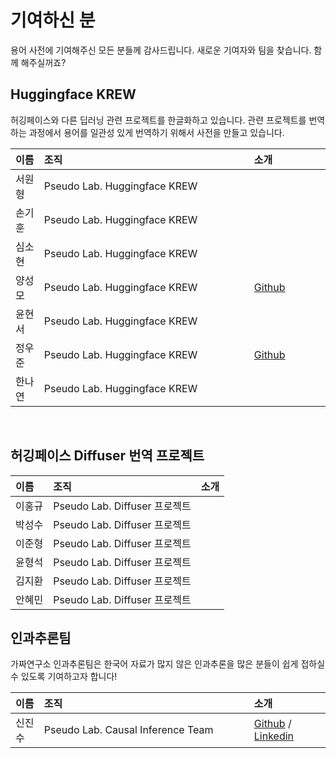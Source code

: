 # 기여하신 분 {.unnumbered}

용어 사전에 기여해주신 모든 분들께 감사드립니다. 새로운 기여자와 팀을 찾습니다. 함께 해주실꺼죠?



## Huggingface KREW

허깅페이스와 다른 딥러닝 관련 프로젝트를 한글화하고 있습니다. 관련 프로젝트를 번역하는 과정에서 용어를 일관성 있게 번역하기 위해서 사전을 만들고 있습니다.

| 이름   |                                     조직 |           소개|
|:----- |:----------------------------------------|:--------------|
| 서원형 |  Pseudo Lab. Huggingface KREW         |               |
| 손기훈 |  Pseudo Lab. Huggingface KREW         |               |
| 심소현 |  Pseudo Lab. Huggingface KREW         |               |
| 양성모 |  Pseudo Lab. Huggingface KREW         | [Github](https://github.com/gabrielwithappy)         |
| 윤현서 |  Pseudo Lab. Huggingface KREW         |        |
| 정우준 | Pseudo Lab. Huggingface KREW        | [Github](https://github.com/jungnerd)       |
| 한나연 | Pseudo Lab. Huggingface KREW         |        |

<br>

## 허깅페이스 Diffuser 번역 프로젝트

| 이름   |                                     조직 |           소개|
|:-----  |:----------------------------------------|:--------------|
| 이홍규 |  Pseudo Lab. Diffuser 프로젝트            |               |
| 박성수 |  Pseudo Lab. Diffuser 프로젝트            |               |
| 이준형 |  Pseudo Lab. Diffuser 프로젝트            |               |
| 윤형석 |  Pseudo Lab. Diffuser 프로젝트            |               |
| 김지환 |  Pseudo Lab. Diffuser 프로젝트            |               |
| 안혜민 |  Pseudo Lab. Diffuser 프로젝트             |               |


## 인과추론팀 
가짜연구소 인과추론팀은 한국어 자료가 많지 않은 인과추론을 많은 분들이 쉽게 접하실 수 있도록 기여하고자 합니다!

| 이름   |                                     조직 |           소개|
|:-----  |:----------------------------------------|:--------------|
| 신진수 |  Pseudo Lab. Causal Inference Team      |  [Github](https://github.com/CausalInferenceLab) / [Linkedin](https://www.linkedin.com/in/jinsoo-shin-436060162/) |

